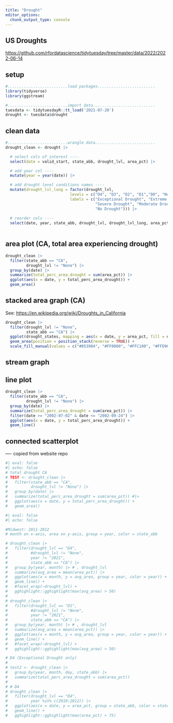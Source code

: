 ```yaml
---
title: "Drought"
editor_options: 
  chunk_output_type: console
---
```


## US Droughts

<https://github.com/rfordatascience/tidytuesday/tree/master/data/2022/2022-06-14>

## setup
```r
#..........................load packages.........................
library(tidyverse)
library(ggstream)

#..........................import data...........................
tuesdata <- tidytuesdayR::tt_load('2021-07-20')
drought <- tuesdata$drought
```

## clean data
```r
#..........................wrangle data..........................
drought_clean <- drought |>

  # select cols of interest ----
  select(date = valid_start, state_abb, drought_lvl, area_pct) |> 

  # add year col ----
  mutate(year = year(date)) |>

  # add drought level conditions names ----
  mutate(drought_lvl_long = factor(drought_lvl,
                            levels = c("D4", "D3", "D2", "D1","D0", "None"),
                            labels = c("Exceptional Drought", "Extreme Drought",
                                       "Severe Drought", "Moderate Drought", "Abnormally Dry", 
                                       "No Drought"))) |>
  
  # reorder cols ----
  select(date, year, state_abb, drought_lvl, drought_lvl_long, area_pct)
 
```

## area plot (CA, total area experiencing drought)
```r
drought_clean |> 
  filter(state_abb == "CA",
         drought_lvl != "None") |> 
  group_by(date) |> 
  summarize(total_perc_area_drought = sum(area_pct)) |> 
  ggplot(aes(x = date, y = total_perc_area_drought)) +
  geom_area()
```

## stacked area graph (CA)
See: <https://en.wikipedia.org/wiki/Droughts_in_California>
```r
drought_clean |> 
  filter(drought_lvl != "None",
         state_abb == "CA") |> 
  ggplot(drought_states, mapping = aes(x = date, y = area_pct, fill = drought_lvl_long)) +
  geom_area(position = position_stack(reverse = TRUE)) +
  scale_fill_manual(values = c("#853904", "#FF0000", "#FFC100", "#FFD965", "#FFFF00"))
```

## stream graph

## line plot

```r
drought_clean |> 
  filter(state_abb == "CA", 
         drought_lvl != "None") |> 
  group_by(date) |> 
  summarize(total_perc_area_drought = sum(area_pct)) |> 
  filter(date >= "2002-07-02" & date <= "2002-09-24") |> 
  ggplot(aes(x = date, y = total_perc_area_drought)) +
  geom_line()
```


## connected scatterplot










---- copied from website repo
```r
#| eval: false
#| echo: false
# total drought CA
# TEST <- drought_clean |> 
#   filter(state_abb == "CA",
#          drought_lvl != "None") |> 
#   group_by(date) |> 
#   summarize(total_perc_area_drought = sum(area_pct)) #|> 
#   ggplot(aes(x = date, y = total_perc_area_drought)) +
#   geom_area()
```


```r
#| eval: false
#| echo: false

#Midwest: 2011-2012
# month on x-axis, area on y-axis, group = year, color = state_abb

# drought_clean |> 
#   filter(drought_lvl == "D4",
#          #drought_lvl != "None",
#          year != "2021",
#          state_abb == "CA") |>
#   group_by(year, month) |> # , drought_lvl
#   summarize(avg_area = mean(area_pct)) |> 
#   ggplot(aes(x = month, y = avg_area, group = year, color = year)) +
#   geom_line() +
#   #facet_wrap(~drought_lvl) +
#   gghighlight::gghighlight(max(avg_area) > 50) 
# 
# drought_clean |> 
#   filter(drought_lvl == "D1",
#          #drought_lvl != "None",
#          year != "2021",
#          state_abb == "CA") |>
#   group_by(year, month) |> # , drought_lvl
#   summarize(avg_area = mean(area_pct)) |> 
#   ggplot(aes(x = month, y = avg_area, group = year, color = year)) +
#   geom_line() +
#   #facet_wrap(~drought_lvl) +
#   gghighlight::gghighlight(max(avg_area) > 50) 
```


```r
# D4 (Exceptional Drought only)
# 
# test2 <- drought_clean |> 
#   group_by(year, month, day, state_abb) |> 
#   summarize(total_perc_area_drought = sum(area_pct))
# 
# # D4
# drought_clean |> 
#   filter(drought_lvl == "D4",
#          year %in% c(2010:2012)) |> 
#   ggplot(aes(x = date, y = area_pct, group = state_abb, color = state_abb)) +
#   geom_line() +
#   gghighlight::gghighlight(max(area_pct) > 75)
```

